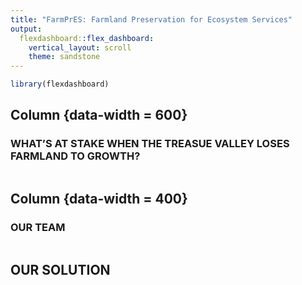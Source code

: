 ```yaml
---
title: "FarmPrES: Farmland Preservation for Ecosystem Services"
output: 
  flexdashboard::flex_dashboard:
    vertical_layout: scroll
    theme: sandstone
---
```


```r
library(flexdashboard)
```

Column {data-width = 600}
-----------------------------------------------------------------------

### WHAT'S AT STAKE WHEN THE TREASUE VALLEY LOSES FARMLAND TO GROWTH? 

```r
```

Column {data-width = 400}
-----------------------------------------------------------------------

### OUR TEAM 

```r

```

## OUR SOLUTION

```r

```
